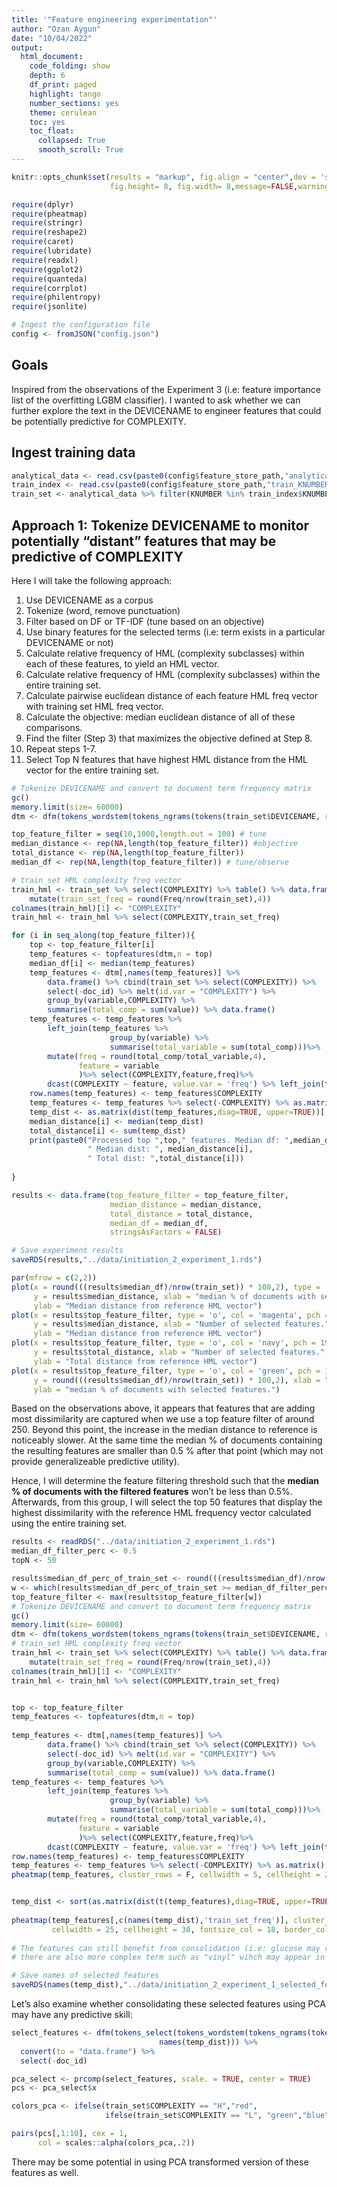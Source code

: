 ```yaml
---
title: '"Feature engineering experimentation"'
author: "Ozan Aygun"
date: "10/04/2022"
output: 
  html_document:
    code_folding: show                  
    depth: 6
    df_print: paged
    highlight: tango
    number_sections: yes
    theme: cerulean
    toc: yes
    toc_float:
      collapsed: True
      smooth_scroll: True
---
```


```r
knitr::opts_chunk$set(results = "markup", fig.align = "center",dev = 'svg',
                      fig.height= 8, fig.width= 8,message=FALSE,warning=FALSE)
```


```r
require(dplyr)
require(pheatmap)
require(stringr)
require(reshape2)
require(caret)
require(lubridate)
require(readxl)
require(ggplot2)
require(quanteda)
require(corrplot)
require(philentropy)
require(jsonlite)

# Ingest the configuration file
config <- fromJSON("config.json")
```


## Goals


Inspired from the observations of the Experiment 3 (i.e: feature importance list of the overfitting LGBM classifier). I wanted to ask whether we can further explore the text in the DEVICENAME to engineer features that could be potentially predictive for COMPLEXITY.

## Ingest training data

```r
analytical_data <- read.csv(paste0(config$feature_store_path,"analytical_data.csv"))
train_index <- read.csv(paste0(config$feature_store_path,"train_KNUMBER.csv"))
train_set <- analytical_data %>% filter(KNUMBER %in% train_index$KNUMBER)
```


## Approach 1: Tokenize DEVICENAME to monitor potentially "distant" features that may be predictive of COMPLEXITY

Here I will take the following approach: 

1. Use DEVICENAME as a corpus
2. Tokenize (word, remove punctuation)
3. Filter based on DF or TF-IDF (tune based on an objective)
4. Use binary features for the selected terms (i.e: term exists in a particular DEVICENAME or not)
5. Calculate relative frequency of HML (complexity subclasses) within each of these features, to yield an HML vector.
6. Calculate relative frequency of HML (complexity subclasses) within the entire training set.
7. Calculate pairwise euclidean distance of each feature HML freq vector with training set HML freq vector.
8. Calculate the objective: median euclidean distance of all of these comparisons.
9. Find the filter (Step 3) that maximizes the objective defined at Step 8.
10. Repeat steps 1-7.
11. Select Top N features that have highest HML distance from the HML vector for the entire training set.


```r
# Tokenize DEVICENAME and convert to document term frequency matrix
gc()
memory.limit(size= 60000)
dtm <- dfm(tokens_wordstem(tokens_ngrams(tokens(train_set$DEVICENAME, remove_punct = TRUE), n=1:3)))

top_feature_filter = seq(10,1000,length.out = 100) # tune
median_distance <- rep(NA,length(top_feature_filter)) #objective
total_distance <- rep(NA,length(top_feature_filter))
median_df <- rep(NA,length(top_feature_filter)) # tune/observe

# train_set HML complexity freq vector
train_hml <- train_set %>% select(COMPLEXITY) %>% table() %>% data.frame() %>% 
    mutate(train_set_freq = round(Freq/nrow(train_set),4)) 
colnames(train_hml)[1] <- "COMPLEXITY"
train_hml <- train_hml %>% select(COMPLEXITY,train_set_freq)

for (i in seq_along(top_feature_filter)){
    top <- top_feature_filter[i]
    temp_features <- topfeatures(dtm,n = top)
    median_df[i] <- median(temp_features)
    temp_features <- dtm[,names(temp_features)] %>% 
        data.frame() %>% cbind(train_set %>% select(COMPLEXITY)) %>%
        select(-doc_id) %>% melt(id.var = "COMPLEXITY") %>%
        group_by(variable,COMPLEXITY) %>%
        summarise(total_comp = sum(value)) %>% data.frame()  
    temp_features <- temp_features %>% 
        left_join(temp_features %>% 
                      group_by(variable) %>%
                      summarise(total_variable = sum(total_comp)))%>%
        mutate(freq = round(total_comp/total_variable,4),
               feature = variable
               )%>% select(COMPLEXITY,feature,freq)%>%
        dcast(COMPLEXITY ~ feature, value.var = 'freq') %>% left_join(train_hml)
    row.names(temp_features) <- temp_features$COMPLEXITY
    temp_features <- temp_features %>% select(-COMPLEXITY) %>% as.matrix() %>% t()
    temp_dist <- as.matrix(dist(temp_features,diag=TRUE, upper=TRUE))[,'train_set_freq']
    median_distance[i] <- median(temp_dist)
    total_distance[i] <- sum(temp_dist)
    print(paste0("Processed top ",top," features. Median df: ",median_df[i],
                 " Median dist: ", median_distance[i], 
                 " Total dist: ",total_distance[i]))
    
}

results <- data.frame(top_feature_filter = top_feature_filter,
                      median_distance = median_distance,
                      total_distance = total_distance,
                      median_df = median_df,
                      stringsAsFactors = FALSE)

# Save experiment results 
saveRDS(results,"../data/initiation_2_experiment_1.rds")
```


```r
par(mfrow = c(2,2))
plot(x = round(((results$median_df)/nrow(train_set)) * 100,2), type = 'o', col = 'red', pch = 19,
     y = results$median_distance, xlab = "median % of documents with selected features.",
     ylab = "Median distance from reference HML vector")
plot(x = results$top_feature_filter, type = 'o', col = 'magenta', pch = 19,
     y = results$median_distance, xlab = "Number of selected features.",
     ylab = "Median distance from reference HML vector")
plot(x = results$top_feature_filter, type = 'o', col = 'navy', pch = 19,
     y = results$total_distance, xlab = "Number of selected features.",
     ylab = "Total distance from reference HML vector")
plot(x = results$top_feature_filter, type = 'o', col = 'green', pch = 19,
     y = round(((results$median_df)/nrow(train_set)) * 100,2), xlab = "Number of selected features.",
     ylab = "median % of documents with selected features.")

```

Based on the observations above, it appears that features that are adding most dissimilarity are captured when we use a top feature filter of around 250. Beyond this point, the increase in the median distance to reference is noticeably slower. At the same time the median % of documents containing the resulting features are smaller than 0.5 % after that point (which may not provide generalizeable predictive utility).

Hence, I will determine the feature filtering threshold such that the **median % of documents with the filtered features** won't be less than 0.5%. Afterwards, from this group, I will select the top 50 features that display the highest dissimilarity with the reference HML frequency vector calculated using the entire training set.


```r
results <- readRDS("../data/initiation_2_experiment_1.rds")
median_df_filter_perc <- 0.5
topN <- 50

results$median_df_perc_of_train_set <- round(((results$median_df)/nrow(train_set)) * 100,2)
w <- which(results$median_df_perc_of_train_set >= median_df_filter_perc)
top_feature_filter <- max(results$top_feature_filter[w])
# Tokenize DEVICENAME and convert to document term frequency matrix
gc()
memory.limit(size= 60000)
dtm <- dfm(tokens_wordstem(tokens_ngrams(tokens(train_set$DEVICENAME, remove_punct = TRUE), n=1:3)))
# train_set HML complexity freq vector
train_hml <- train_set %>% select(COMPLEXITY) %>% table() %>% data.frame() %>% 
    mutate(train_set_freq = round(Freq/nrow(train_set),4)) 
colnames(train_hml)[1] <- "COMPLEXITY"
train_hml <- train_hml %>% select(COMPLEXITY,train_set_freq)


top <- top_feature_filter
temp_features <- topfeatures(dtm,n = top)
   
temp_features <- dtm[,names(temp_features)] %>% 
        data.frame() %>% cbind(train_set %>% select(COMPLEXITY)) %>%
        select(-doc_id) %>% melt(id.var = "COMPLEXITY") %>%
        group_by(variable,COMPLEXITY) %>%
        summarise(total_comp = sum(value)) %>% data.frame()  
temp_features <- temp_features %>% 
        left_join(temp_features %>% 
                      group_by(variable) %>%
                      summarise(total_variable = sum(total_comp)))%>%
        mutate(freq = round(total_comp/total_variable,4),
               feature = variable
               )%>% select(COMPLEXITY,feature,freq)%>%
        dcast(COMPLEXITY ~ feature, value.var = 'freq') %>% left_join(train_hml)
row.names(temp_features) <- temp_features$COMPLEXITY
temp_features <- temp_features %>% select(-COMPLEXITY) %>% as.matrix()
pheatmap(temp_features, cluster_rows = F, cellwidth = 5, cellheight = 25, fontsize_col = 6, border_color = NA)


temp_dist <- sort(as.matrix(dist(t(temp_features),diag=TRUE, upper=TRUE))[,'train_set_freq'],decreasing = TRUE)[1:topN]
    
pheatmap(temp_features[,c(names(temp_dist),'train_set_freq')], cluster_rows = F, 
         cellwidth = 25, cellheight = 30, fontsize_col = 18, border_color = NA)
  
# The features can still benefit from consolidation (i.e: glucose may represent many other features) but 
# there are also more complex term such as "vinyl" wihch may appear in slightly dissimilar featrures

# Save names of selected features 
saveRDS(names(temp_dist),"../data/initiation_2_experiment_1_selected_features.rds")
```
 
 
Let's also examine whether consolidating these selected features using PCA may have any predictive skill:


```r

select_features <- dfm(tokens_select(tokens_wordstem(tokens_ngrams(tokens(train_set$DEVICENAME, remove_punct = TRUE), n=1:3)),
                                 names(temp_dist))) %>% 
  convert(to = "data.frame") %>%
  select(-doc_id)

pca_select <- prcomp(select_features, scale. = TRUE, center = TRUE)
pcs <- pca_select$x

colors_pca <- ifelse(train_set$COMPLEXITY == "H","red", 
                     ifelse(train_set$COMPLEXITY == "L", "green","blue"))

pairs(pcs[,1:10], cex = 1, 
      col = scales::alpha(colors_pca,.2))

```

 
 There may be some potential in using PCA transformed version of these features as well.
 
 
 
 
 
 
